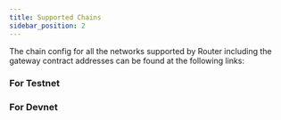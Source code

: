```yaml
---
title: Supported Chains
sidebar_position: 2
---
```



The chain config for all the networks supported by Router including the gateway contract addresses can be found at the following links:

### For Testnet
<APIData apiUrl="https://lcd.testnet.routerchain.dev/router-protocol/router-chain/multichain/chain_config" />

<div style={{ marginBottom: '50px' }}></div>


### For Devnet
<APIData apiUrl="https://devnet.lcd.routerprotocol.com/router-protocol/router-chain/multichain/chain_config" />

<div style={{ marginBottom: '50px' }}></div>
